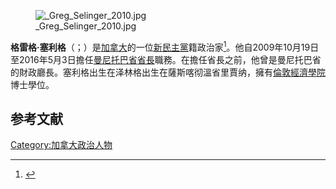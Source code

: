[[File:_Greg_Selinger_2010.jpg|thumb]]

'''格雷格·塞利格'''（{{lang-en|Greg Selinger}}；{{bd|1951年|2月16日}}）是[[加拿大|加拿大]]的一位[[加拿大新民主黨|新民主黨]]籍政治家<ref>{{cite web |url = http://todaysndp.ca/greg-selinger-0 |title = Greg Selinger |year=2010 |work=[[New_Democratic_Party_of_Manitoba|New Democratic Party of Manitoba]] |archiveurl = https://web.archive.org/web/20101215191032/http://todaysndp.ca/greg-selinger-0 |archivedate=2010-12-15 |access-date=November 15, 2010 |dead-url=yes }}</ref>。他自2009年10月19日至2016年5月3日擔任[[曼尼托巴省|曼尼托巴省]][[緬尼托巴省省長|省長]]職務。在擔任省長之前，他曾是曼尼托巴省的財政廳長。塞利格出生在泽林格出生在薩斯喀彻溫省里賈纳，擁有[[倫敦經濟學院|倫敦經濟學院]]博士學位。

== 参考文献 ==
{{Reflist}}

[[Category:加拿大政治人物|Category:加拿大政治人物]]